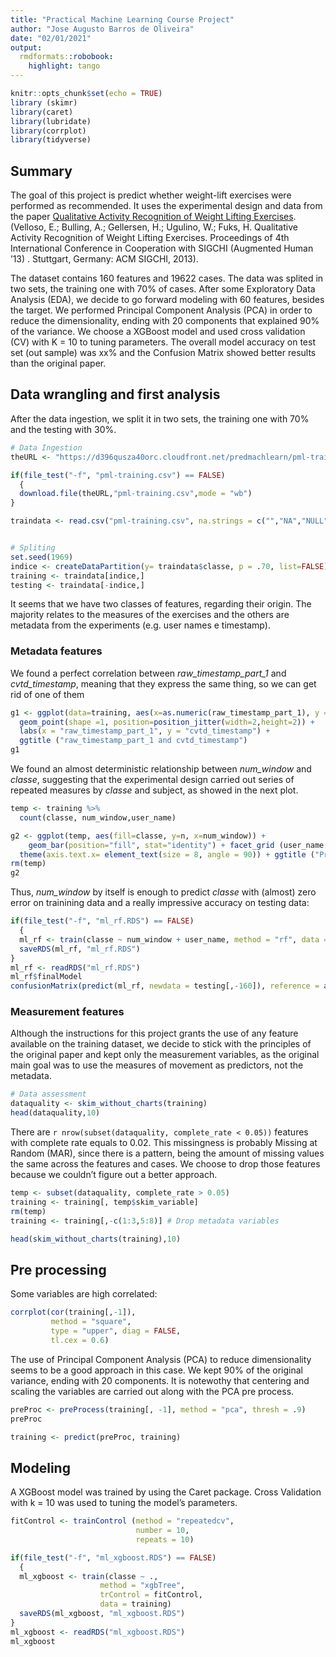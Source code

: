 ```yaml
---
title: "Practical Machine Learning Course Project"
author: "Jose Augusto Barros de Oliveira"
date: "02/01/2021"
output:
  rmdformats::robobook:
    highlight: tango
---
```


```r
knitr::opts_chunk$set(echo = TRUE)
library (skimr)
library(caret)
library(lubridate)
library(corrplot)
library(tidyverse)
```

## Summary  

The goal of this project is predict whether weight-lift exercises were performed as recommended. It uses the experimental design and data from the paper [Qualitative Activity Recognition of Weight Lifting Exercises](http://groupware.les.inf.puc-rio.br/har). (Velloso, E.; Bulling, A.; Gellersen, H.; Ugulino, W.; Fuks, H. Qualitative Activity Recognition of Weight Lifting Exercises. Proceedings of 4th International Conference in Cooperation with SIGCHI (Augmented Human ’13) . Stuttgart, Germany: ACM SIGCHI, 2013).  

The dataset contains 160 features and 19622 cases. The data was splited in two sets, the training one with 70% of cases. After some Exploratory Data Analysis (EDA), we decide to go forward modeling with 60 features, besides the target. We performed Principal Component Analysis (PCA) in order to reduce the dimensionality, ending with 20 components that explained 90% of the variance.
We choose a XGBoost model and used cross validation (CV) with K = 10 to tuning parameters.
The overall model accuracy on test set (out sample) was xx% and the Confusion Matrix showed better results than the original paper.


## Data wrangling and first analysis

After the data ingestion, we split it in two sets, the training one with 70% and the testing with 30%. 

```r
# Data Ingestion
theURL <- "https://d396qusza40orc.cloudfront.net/predmachlearn/pml-training.csv"

if(file_test("-f", "pml-training.csv") == FALSE) 
  {
  download.file(theURL,"pml-training.csv",mode = "wb")
}

traindata <- read.csv("pml-training.csv", na.strings = c("","NA","NULL"))


# Spliting
set.seed(1969)
indice <- createDataPartition(y= traindata$classe, p = .70, list=FALSE)
training <- traindata[indice,]
testing <- traindata[-indice,]

```
It seems that we have two classes of features, regarding their origin. The majority relates to the measures of the exercises and the others are metadata from the experiments (e.g. user names e timestamp).  

### Metadata features  

We found a perfect correlation between *raw_timestamp_part_1* and *cvtd_timestamp*, meaning that they express the same thing, so we can get rid of one of them

```r

g1 <- ggplot(data=training, aes(x=as.numeric(raw_timestamp_part_1), y = dmy_hm(cvtd_timestamp))) +
  geom_point(shape =1, position=position_jitter(width=2,height=2)) +
  labs(x = "raw_timestamp_part_1", y = "cvtd_timestamp") +
  ggtitle ("raw_timestamp_part_1 and cvtd_timestamp")
g1

```

We found an almost deterministic relationship between *num_window* and *classe*, suggesting that the experimental design carried out series of repeated measures by *classe* and subject, as showed in the next plot.

```r
temp <- training %>%
  count(classe, num_window,user_name)

g2 <- ggplot(temp, aes(fill=classe, y=n, x=num_window)) + 
    geom_bar(position="fill", stat="identity") + facet_grid (user_name ~ .) +
  theme(axis.text.x= element_text(size = 8, angle = 90)) + ggtitle ("Proportion of cases by num_window, user_name and classe")
rm(temp)
g2
```

Thus, *num_window* by itself is enough to predict *classe* with (almost) zero error on trainining data and a really impressive accuracy on testing data:

```r
if(file_test("-f", "ml_rf.RDS") == FALSE) 
  {
  ml_rf <- train(classe ~ num_window + user_name, method = "rf", data = training)
  saveRDS(ml_rf, "ml_rf.RDS")
}
ml_rf <- readRDS("ml_rf.RDS")
ml_rf$finalModel
confusionMatrix(predict(ml_rf, newdata = testing[,-160]), reference = as.factor(testing[,160]))
```



### Measurement features

Although the instructions for this project grants the use of any feature available on the training dataset, we decide to stick with the principles of the original paper and kept only the measurement variables, as the original main goal was to use the measures of movement as predictors, not the metadata.

```r
# Data assessment
dataquality <- skim_without_charts(training)
head(dataquality,10)
```

There are `r nrow(subset(dataquality, complete_rate < 0.05)) `  features with complete rate equals to 0.02. This missingness is probably Missing at Random (MAR), since there is a pattern, being the amount of missing values the same across the features and cases. We choose to drop those features because we couldn't figure out a better approach.

```r

temp <- subset(dataquality, complete_rate > 0.05)
training <- training[, temp$skim_variable]
rm(temp)
training <- training[,-c(1:3,5:8)] # Drop metadata variables

head(skim_without_charts(training),10)

```

## Pre processing

Some variables are high correlated:

```r
corrplot(cor(training[,-1]),
         method = "square",
         type = "upper", diag = FALSE,
         tl.cex = 0.6)

```

The use of Principal Component Analysis (PCA) to reduce dimensionality seems to be a good approach in this case. We kept 90% of the original variance, ending with 20 components. It is notewothy that centering and scaling the variables are carried out along with the PCA pre process.

```r
preProc <- preProcess(training[, -1], method = "pca", thresh = .9)
preProc

training <- predict(preProc, training)
```


## Modeling

A XGBoost model was trained by using the Caret package. Cross Validation with k = 10 was used to tuning the model's parameters.

```r
fitControl <- trainControl (method = "repeatedcv",
                            number = 10,
                            repeats = 10)

if(file_test("-f", "ml_xgboost.RDS") == FALSE) 
  {
  ml_xgboost <- train(classe ~ .,
                    method = "xgbTree",
                    trControl = fitControl,
                    data = training)
  saveRDS(ml_xgboost, "ml_xgboost.RDS")
}
ml_xgboost <- readRDS("ml_xgboost.RDS")
ml_xgboost

```





